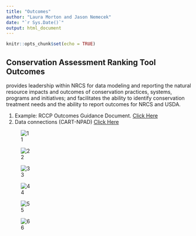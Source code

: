 ---
title: "Outcomes"
author: "Laura Morton and Jason Nemecek"
date: "`r Sys.Date()`"
output: html_document
---

```{r setup, include=FALSE}
knitr::opts_chunk$set(echo = TRUE)
```

## Conservation Assessment Ranking Tool Outcomes

provides leadership within NRCS for data modeling and reporting the natural resource impacts and outcomes of conservation practices, systems, programs and initiatives; and facilitates the ability to identify conservation treatment needs and the ability to report outcomes for NRCS and USDA. 

1. Example: RCCP Outcomes Guidance Document. [Click Here](https://github.com/jneme910/CART/blob/master/documents/RCPP%20Outcomes%20Guidance_DRAFT_6.17.docx?raw=true)
2. Data connections (CART-NPAD) [Click Here](https://github.com/jneme910/CART/blob/master/documents/npad_70_051419.pdf)

 ![1](https://jneme910.github.io/CART/TableImages/OutcomePhoto-0.jpg)

 ![2](https://jneme910.github.io/CART/TableImages/OutcomePhoto-1.jpg)

 ![3](https://jneme910.github.io/CART/TableImages/OutcomePhoto-2.jpg)

 ![4](https://jneme910.github.io/CART/TableImages/OutcomePhoto-3.jpg)

 ![5](https://jneme910.github.io/CART/TableImages/OutcomePhoto-4.jpg)

 ![6](https://jneme910.github.io/CART/TableImages/OutcomePhoto-5.jpg)


